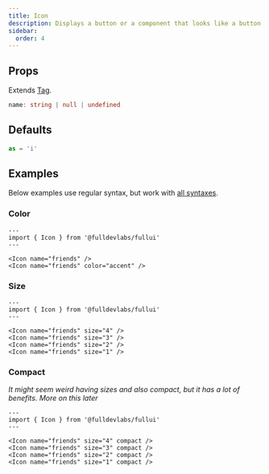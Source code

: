 ```yaml
---
title: Icon
description: Displays a button or a component that looks like a button.
sidebar:
  order: 4
---
```


## Props
Extends [Tag](/components/tag).
```ts
name: string | null | undefined
```

## Defaults
```ts
as = 'i'
```

## Examples
Below examples use regular syntax, but work with [all syntaxes](/guides/components#syntax).

### Color
```astro live
---
import { Icon } from '@fulldevlabs/fullui'
---

<Icon name="friends" />
<Icon name="friends" color="accent" />
```

### Size
```astro live
---
import { Icon } from '@fulldevlabs/fullui'
---

<Icon name="friends" size="4" />
<Icon name="friends" size="3" />
<Icon name="friends" size="2" />
<Icon name="friends" size="1" />
```

### Compact
*It might seem weird having sizes and also compact, but it has a lot of benefits. More on this later*
```astro live
---
import { Icon } from '@fulldevlabs/fullui'
---

<Icon name="friends" size="4" compact />
<Icon name="friends" size="3" compact />
<Icon name="friends" size="2" compact />
<Icon name="friends" size="1" compact />
```
